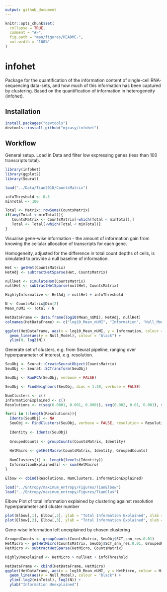 ```yaml
---
output: github_document
---
```


<!-- README.md is generated from README.Rmd. Please edit that file -->

```r
knitr::opts_chunk$set(
  collapse = TRUE,
  comment = "#>",
  fig.path = "man/figures/README-",
  out.width = "100%"
)
```

# infohet

<!-- badges: start -->
<!-- badges: end -->

Package for the quantification of the information content of single-cell RNA-sequencing data-sets, and how much of this information has been captured by clustering. Based on the quantification of information in heterogeneity (infohet).

## Installation

``` r
install.packages("devtools")
devtools::install_github("mjcasy/infohet")
```

## Workflow

General setup. Load in Data and filter low expressing genes (less than 100 transcripts total). 

```r
library(infohet)
library(ggplot2)
library(Seurat)

load("../Data/Tian2018/CountsMatrix")

infoThreshold <- 0.5
minTotal <- 100

Total <- Matrix::rowSums(CountsMatrix)
if(any(Total < minTotal)){
   CountsMatrix <- CountsMatrix[-which(Total < minTotal),]
   Total <- Total[-which(Total < minTotal)]
}
```

Visualise gene-wise information - the amount of information gain from knowing the cellular allocation of transcripts for each gene.

Homogeneity, adjusted for the difference in total count depths of cells, is simulated to provide a null baseline of information.

```r
Het <- getHet(CountsMatrix)
HetAdj <- subtractHetSparse(Het, CountsMatrix)

nullHet <- simulateHom(CountsMatrix)
nullHet <- subtractHetSparse(nullHet, CountsMatrix)

HighlyInformative <- HetAdj > nullHet + infoThreshold

N <- CountsMatrix@Dim[2]
Mean_nUMI <- Total / N

HetDataFrame <- data.frame(log10(Mean_nUMI), HetAdj, nullHet)
colnames(HetDataFrame) <- c("log10_Mean_nUMI", "Information", "Null_Model")

ggplot(HetDataFrame, aes(x = log10_Mean_nUMI, y = Information, colour = HighlyInformative)) + geom_point() +
  geom_line(aes(y = Null_Model), colour = "black") + 
  ylim(0, log2(N))
```

Generate set of clusters, e.g. from Seurat pipeline, ranging over hyperparameter of interest, e.g. resolution.

```r
SeuObj <- Seurat::CreateSeuratObject(CountsMatrix)
SeuObj <- Seurat::SCTransform(SeuObj)

SeuObj <- RunPCA(SeuObj, verbose = FALSE)

SeuObj <- FindNeighbors(SeuObj, dims = 1:30, verbose = FALSE)

NumClusters <- c()
InformationExplained <- c()
Resolutions <- c(seq(0.0001, 0.001, 0.0001), seq(0.002, 0.01, 0.001), seq(0.02, 0.2, 0.01), seq(0.3, 1, 0.1))

for(i in 1:length(Resolutions)){
  Idents(SeuObj) <- NA
  SeuObj <- FindClusters(SeuObj, verbose = FALSE, resolution = Resolutions[i])
  
  Identity <- Idents(SeuObj)
  
  GroupedCounts <- groupCounts(CountsMatrix, Identity)
  
  HetMacro <- getHetMacro(CountsMatrix, Identity, GroupedCounts)
  
  NumClusters[i] <- length(levels(Identity))
  InformationExplained[i] <- sum(HetMacro) 
}

Elbow <- cbind(Resolutions, NumClusters, InformationExplained)
```

```r
load("../Entropy/maximum_entropy/Figures/TianElbow")
load("../Entropy/maximum_entropy/Figures/TianClus")
```

Elbow Plot of total information explained by clustering against resolution hyperparameter and cluster number

```r
plot(Elbow[,1], Elbow[,3], ylab = "Total Information Explained", xlab = "Number of Clusters", type = "l")
plot(Elbow[,2], Elbow[,3], ylab = "Total Information Explained", xlab = "Number of Clusters", type = "l")
```

Gene-wise information left unexplained by chosen clustering

```r
GroupedCounts <- groupCounts(CountsMatrix, SeuObj$SCT_snn_res.0.01)
HetMicro <- getHetMicro(CountsMatrix, SeuObj$SCT_snn_res.0.01, GroupedCounts)
HetMicro <- subtractHetSparse(HetMicro, CountsMatrix)

HighlyUnexplained <- HetMicro > nullHet + infoThreshold

HetDataFrame <- cbind(HetDataFrame, HetMicro)
ggplot(HetDataFrame, aes(x = log10_Mean_nUMI, y = HetMicro, colour = HighlyUnexplained)) + geom_point() +
  geom_line(aes(y = Null_Model), colour = "black") + 
  ylim(-log2(minTotal), log2(N)) +
  ylab("Information Unexplained")
```

